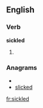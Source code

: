 ==English==

===Verb===
'''sickled'''

# {{present participle of|[[sickle]]}}

===Anagrams===
* {{alphagram|cdeikls}}
* [[slicked#English|slicked]]

[[fr:sickled]]